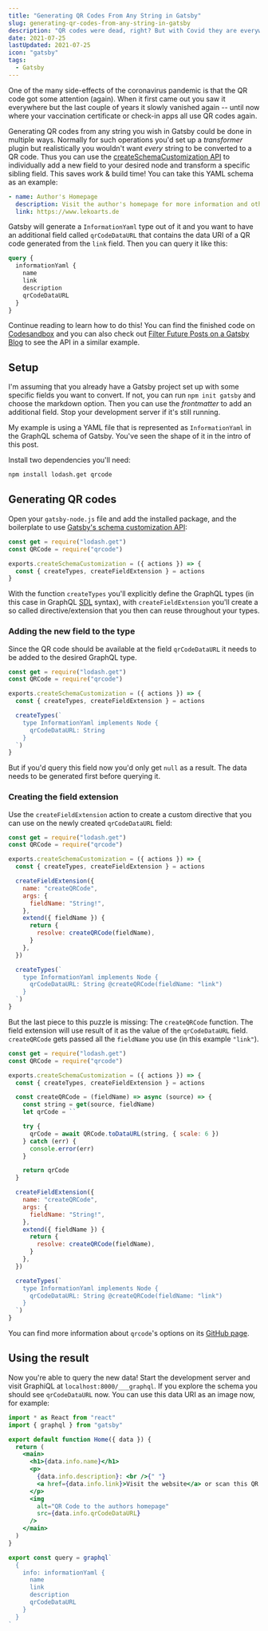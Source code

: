 ```yaml
---
title: "Generating QR Codes From Any String in Gatsby"
slug: generating-qr-codes-from-any-string-in-gatsby
description: "QR codes were dead, right? But with Covid they are everywhere again. Learn how to generate QR codes from your Gatsby GraphQL data and add it to the schema."
date: 2021-07-25
lastUpdated: 2021-07-25
icon: "gatsby"
tags:
  - Gatsby
---
```


One of the many side-effects of the coronavirus pandemic is that the QR code got some attention (again). When it first came out you saw it everywhere but the last couple of years it slowly vanished again -- until now where your vaccination certificate or check-in apps all use QR codes again.

Generating QR codes from any string you wish in Gatsby could be done in multiple ways. Normally for such operations you'd set up a _transformer_ plugin but realistically you wouldn't want _every_ string to be converted to a QR code. Thus you can use the [createSchemaCustomization API](https://www.gatsbyjs.com/docs/reference/graphql-data-layer/schema-customization/) to individually add a new field to your desired node and transform a specific sibling field. This saves work & build time! You can take this YAML schema as an example:

```yaml title="src/data/information.yml"
- name: Author's Homepage
  description: Visit the author's homepage for more information and other cool stuff
  link: https://www.lekoarts.de
```

Gatsby will generate a `InformationYaml` type out of it and you want to have an additional field called `qrCodeDataURL` that contains the data URI of a QR code generated from the `link` field. Then you can query it like this:

```graphql
query {
  informationYaml {
    name
    link
    description
    qrCodeDataURL
  }
}
```

Continue reading to learn how to do this! You can find the finished code on [Codesandbox](https://codesandbox.io/s/gatsby-qr-code-with-schema-customization-ldsc5) and you can also check out [Filter Future Posts on a Gatsby Blog](/garden/filter-future-posts-on-a-gatsby-blog/) to see the API in a similar example.

## Setup

I'm assuming that you already have a Gatsby project set up with some specific fields you want to convert. If not, you can run `npm init gatsby` and choose the markdown option. Then you can use the _frontmatter_ to add an additional field. Stop your development server if it's still running.

My example is using a YAML file that is represented as `InformationYaml` in the GraphQL schema of Gatsby. You've seen the shape of it in the intro of this post.

Install two dependencies you'll need:

```sh
npm install lodash.get qrcode
```

## Generating QR codes

Open your `gatsby-node.js` file and add the installed package, and the boilerplate to use [Gatsby's schema customization API](https://www.gatsbyjs.com/docs/reference/graphql-data-layer/schema-customization/):

```js title="gatsby-node.js"
const get = require("lodash.get")
const QRCode = require("qrcode")

exports.createSchemaCustomization = ({ actions }) => {
  const { createTypes, createFieldExtension } = actions
}
```

With the function `createTypes` you'll explicitly define the GraphQL types (in this case in GraphQL [SDL](https://www.prisma.io/blog/graphql-sdl-schema-definition-language-6755bcb9ce51) syntax), with `createFieldExtension` you'll create a so called directive/extension that you then can reuse throughout your types.

### Adding the new field to the type

Since the QR code should be available at the field `qrCodeDataURL` it needs to be added to the desired GraphQL type.

```js {{ title: 'gatsby-node.js', highlight: [[7, 11]] }}
const get = require("lodash.get")
const QRCode = require("qrcode")

exports.createSchemaCustomization = ({ actions }) => {
  const { createTypes, createFieldExtension } = actions

  createTypes(`
    type InformationYaml implements Node {
      qrCodeDataURL: String
    }
  `)
}
```

But if you'd query this field now you'd only get `null` as a result. The data needs to be generated first before querying it.

### Creating the field extension

Use the `createFieldExtension` action to create a custom directive that you can use on the newly created `qrCodeDataURL` field:

```js {{ title: 'gatsby-node.js', highlight: [[7, 17], 21] }}
const get = require("lodash.get")
const QRCode = require("qrcode")

exports.createSchemaCustomization = ({ actions }) => {
  const { createTypes, createFieldExtension } = actions

  createFieldExtension({
    name: "createQRCode",
    args: {
      fieldName: "String!",
    },
    extend({ fieldName }) {
      return {
        resolve: createQRCode(fieldName),
      }
    },
  })

  createTypes(`
    type InformationYaml implements Node {
      qrCodeDataURL: String @createQRCode(fieldName: "link")
    }
  `)
}
```

But the last piece to this puzzle is missing: The `createQRCode` function. The field extension will use result of it as the value of the `qrCodeDataURL` field. `createQRCode` gets passed all the `fieldName` you use (in this example `"link"`).

```js {{ title: 'gatsby-node.js', highlight: [[7, 18]] }}
const get = require("lodash.get")
const QRCode = require("qrcode")

exports.createSchemaCustomization = ({ actions }) => {
  const { createTypes, createFieldExtension } = actions

  const createQRCode = (fieldName) => async (source) => {
    const string = get(source, fieldName)
    let qrCode = ``

    try {
      qrCode = await QRCode.toDataURL(string, { scale: 6 })
    } catch (err) {
      console.error(err)
    }

    return qrCode
  }

  createFieldExtension({
    name: "createQRCode",
    args: {
      fieldName: "String!",
    },
    extend({ fieldName }) {
      return {
        resolve: createQRCode(fieldName),
      }
    },
  })

  createTypes(`
    type InformationYaml implements Node {
      qrCodeDataURL: String @createQRCode(fieldName: "link")
    }
  `)
}
```

You can find more information about `qrcode`'s options on its [GitHub page](https://github.com/soldair/node-qrcode).

## Using the result

Now you're able to query the new data! Start the development server and visit GraphiQL at `localhost:8000/___graphql`. If you explore the schema you should see `qrCodeDataURL` now. You can use this data URI as an image now, for example:

```jsx title="src/pages/index.js"
import * as React from "react"
import { graphql } from "gatsby"

export default function Home({ data }) {
  return (
    <main>
      <h1>{data.info.name}</h1>
      <p>
        {data.info.description}: <br />{" "}
        <a href={data.info.link}>Visit the website</a> or scan this QR code:
      </p>
      <img
        alt="QR Code to the authors homepage"
        src={data.info.qrCodeDataURL}
      />
    </main>
  )
}

export const query = graphql`
  {
    info: informationYaml {
      name
      link
      description
      qrCodeDataURL
    }
  }
`
```

